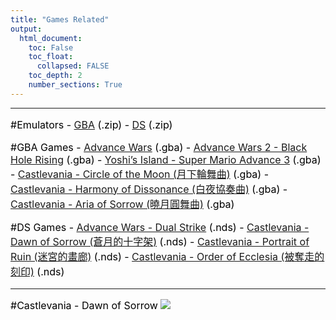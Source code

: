 ```yaml
---
title: "Games Related"
output:
  html_document:
    toc: False
    toc_float:
      collapsed: FALSE
    toc_depth: 2
    number_sections: True
---
```


<style>
h1 {font-size: 28px; color: black; font-weight: bold; text-align: left;}
h1.title {color: black; text-align: center;}
h2 {font-size: 20px; color: black; font-weight: bold; font-style: italic;}
p {font-size: 16px; color: black;}
ol {font-size: 16px; color: black;}
ul {font-size: 16px; color: black;}
</style>

---

#Emulators
- [GBA](GBA.zip) (.zip)
- [DS](DS.zip) (.zip)

#GBA Games
- [Advance Wars](Advance Wars.gba) (.gba)
- [Advance Wars 2 - Black Hole Rising](Advance Wars 2 - Black Hole Rising.gba) (.gba)
- [Yoshi's Island - Super Mario Advance 3](Yoshi's Island - Super Mario Advance 3.gba) (.gba)
- [Castlevania - Circle of the Moon (月下輪舞曲)](Castlevania - Circle of the Moon.gba) (.gba)
- [Castlevania - Harmony of Dissonance (白夜協奏曲)](Castlevania - Harmony of Dissonance.gba) (.gba)
- [Castlevania - Aria of Sorrow (曉月圓舞曲)](Castlevania - Aria of Sorrow.gba) (.gba)

#DS Games
- [Advance Wars - Dual Strike](Advance Wars - Dual Strike.nds) (.nds)
- [Castlevania - Dawn of Sorrow (蒼月的十字架)](Castlevania - Dawn of Sorrow.nds) (.nds)
- [Castlevania - Portrait of Ruin (迷宮的畫廊)](Castlevania - Portrait of Ruin.nds) (.nds)
- [Castlevania - Order of Ecclesia (被奪走的刻印)](Castlevania - Order of Ecclesia.nds) (.nds)

---

#Castlevania - Dawn of Sorrow
![](Castlevania - Dawn of Sorrow - Weapons.jpg)
